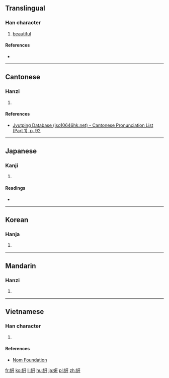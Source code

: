 {{also|妍}}
==Translingual==

===Han character===
{{Han char|rn=38|rad=女|as=06|sn=9|four=|canj=女一十十 (VMJJ)|ids=⿰[[女]][[幵]]}}

# [[beautiful]]

====References====
* {{Han ref|kx=0261.130|hdz=21042.030|uh=59F8|ud=23032}}

----

==Cantonese==

===Hanzi===
{{yue-hanzi|jyut=[[jin4]]|y=yin4}}

# {{defn|lang=yue|sort=女06}}

====References====
* [http://www.iso10646hk.net/jp/document/download.jsp Jyutping Database (iso10646hk.net) - Cantonese Pronunciation List (Part 1), p. 92]

----

==Japanese==

===Kanji===
{{ja-kanji|grade=|rs=女06}}

# {{defn|lang=ja|sort=女06}}

====Readings====
* {{ja-readings|on=[[けん]] (ken), [[げん]] (gen)|kun=[[うつくしい]] (utsukushii)}}

----

==Korean==

===Hanja===
{{ko-hanja|hangeul=연|rv=yeon|mr=yŏn}}

# {{defn|lang=ko|sort=女06}}

----

==Mandarin==

===Hanzi===
{{cmn-hanzi|pin=[[yán]] ([[yan2]])|wg=yen<sup>2</sup>}}

# {{defn|lang=cmn|sort=女06}}

----

==Vietnamese==

===Han character===
{{vi-hantu|[[nghiên]]|rs=女06}}

# {{defn|lang=vi|sort=女06}}

====References====
*[http://nomfoundation.org/common/nom_details.php?codepoint=59f8 Nom Foundation]

[[fr:姸]]
[[ko:姸]]
[[li:姸]]
[[hu:姸]]
[[ja:姸]]
[[pl:姸]]
[[zh:姸]]